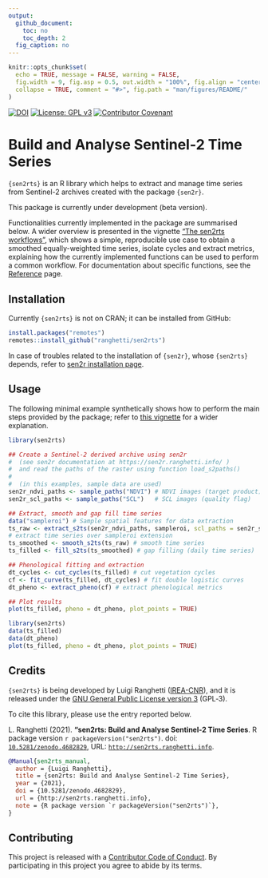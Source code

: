 ```yaml
---
output:
  github_document:
    toc: no
    toc_depth: 2
  fig_caption: no
---
```


<!-- IMPORTANT: do NOT edit README.Rmd! Edit index.Rmd instead, -->
<!-- and generate README.Rmd using utils/code/create_README.sh  -->

```r
knitr::opts_chunk$set(
  echo = TRUE, message = FALSE, warning = FALSE,
  fig.width = 9, fig.asp = 0.5, out.width = "100%", fig.align = "center",
  collapse = TRUE, comment = "#>", fig.path = "man/figures/README/"
)
```

[![DOI](https://zenodo.org/badge/DOI/10.5281/zenodo.4682829.svg)](https://doi.org/10.5281/zenodo.4682829)
[![License: GPL v3](https://img.shields.io/badge/License-GPL%20v3-blue.svg)](http://www.gnu.org/licenses/gpl-3.0)
[![Contributor Covenant](https://img.shields.io/badge/Contributor%20Covenant-v1.4%20adopted-ff69b4.svg)](http://sen2rts.ranghetti.info/.github/CODE-OF-CONDUCT.html)

# Build and Analyse Sentinel-2 Time Series

`{sen2rts}` is an R library which helps to extract and manage time series
from Sentinel-2 archives created with the package `{sen2r}`.

This package is currently under development (beta version).

Functionalities currently implemented in the package are summarised below.
A wider overview is presented in the vignette 
["The sen2rts workflows"](http://sen2rts.ranghetti.info/articles/workflow.html), which shows a simple,
reproducible use case to obtain a smoothed equally-weighted time series, 
isolate cycles and extract metrics,
explaining how the currently implemented functions can be used to perform a 
common workflow.
For documentation about specific functions, see the [Reference](./reference) page.

## Installation

Currently `{sen2rts}` is not on CRAN; it can be installed from GitHub:
```r
install.packages("remotes")
remotes::install_github("ranghetti/sen2rts")
```

In case of troubles related to the installation of `{sen2r}`, whose 
`{sen2rts}` depends, refer to 
[sen2r installation page](https://sen2r.ranghetti.info/articles/installation.html).

## Usage

The following minimal example synthetically shows how to perform the main steps
provided by the package; refer to [this vignette](http://sen2rts.ranghetti.info/articles/workflow.html) for a wider explanation.

```r
library(sen2rts)

## Create a Sentinel-2 derived archive using sen2r
#  (see sen2r documentation at https://sen2r.ranghetti.info/ )
#  and read the paths of the raster using function load_s2paths()
#
#  (in this examples, sample data are used)
sen2r_ndvi_paths <- sample_paths("NDVI") # NDVI images (target product)
sen2r_scl_paths <- sample_paths("SCL")   # SCL images (quality flag)

## Extract, smooth and gap fill time series
data("sampleroi") # Sample spatial features for data extraction
ts_raw <- extract_s2ts(sen2r_ndvi_paths, sampleroi, scl_paths = sen2r_scl_paths)
# extract time series over sampleroi extension
ts_smoothed <- smooth_s2ts(ts_raw) # smooth time series
ts_filled <- fill_s2ts(ts_smoothed) # gap filling (daily time series)

## Phenological fitting and extraction
dt_cycles <- cut_cycles(ts_filled) # cut vegetation cycles
cf <- fit_curve(ts_filled, dt_cycles) # fit double logistic curves
dt_pheno <- extract_pheno(cf) # extract phenological metrics

## Plot results
plot(ts_filled, pheno = dt_pheno, plot_points = TRUE)
```
```r
library(sen2rts)
data(ts_filled)
data(dt_pheno)
plot(ts_filled, pheno = dt_pheno, plot_points = TRUE)
```

## Credits

`{sen2rts}` is being developed by Luigi Ranghetti
([IREA-CNR](http://www.irea.cnr.it)), and it is released under the [GNU
General Public License
version 3](https://www.gnu.org/licenses/gpl-3.0.html) (GPL‑3).

To cite this library, please use the entry reported below.

L.\ Ranghetti (2021).
**"sen2rts: Build and Analyse Sentinel-2 Time Series**.
R package version `r packageVersion("sen2rts")`.
doi: <a href="https://doi.org/10.5281/zenodo.4682829" target="_blank">`10.5281/zenodo.4682829`</a>,
URL: <a href="http://sen2rts.ranghetti.info" target="_blank">`http://sen2rts.ranghetti.info`</a>.

```bibtex
@Manual{sen2rts_manual,
  author = {Luigi Ranghetti},
  title = {sen2rts: Build and Analyse Sentinel-2 Time Series},
  year = {2021},
  doi = {10.5281/zenodo.4682829},
  url = {http://sen2rts.ranghetti.info},
  note = {R package version `r packageVersion("sen2rts")`},
}
```

## Contributing

This project is released with a [Contributor Code of Conduct](http://sen2rts.ranghetti.info/.github/CODE-OF-CONDUCT.html).
By participating in this project you agree to abide by its terms.
